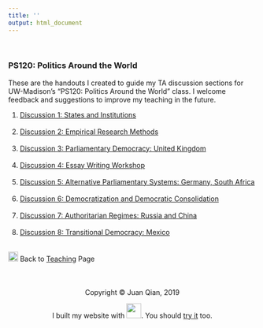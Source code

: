 ```yaml
---
title: ''
output: html_document
---
```

<br>

### PS120: Politics Around the World

These are the handouts I created to guide my TA discussion sections for UW-Madison's "PS120: Politics Around the World" class. I welcome feedback and suggestions to improve my teaching in the future.

1. [Discussion 1: States and Institutions](teaching_files/ps1.pdf)
<br> <br>
2. [Discussion 2: Empirical Research Methods](teaching_files/ps2.pdf)
<br> <br>
3. [Discussion 3: Parliamentary Democracy: United Kingdom](teaching_files/ps3.pdf)
<br> <br>
4. [Discussion 4: Essay Writing Workshop](teaching_files/ps4.pdf)
<br> <br>
5. [Discussion 5: Alternative Parliamentary Systems: Germany, South Africa](teaching_files/ps5.pdf)
<br> <br>
6. [Discussion 6: Democratization and Democratic Consolidation](teaching_files/ps6.pdf)
<br> <br>
7. [Discussion 7: Authoritarian Regimes: Russia and China](teaching_files/ps7.pdf)
<br> <br>
8. [Discussion 8: Transitional Democracy: Mexico](teaching_files/ps8.pdf)
<br> <br>

<img src="images/download.png" width="20"> Back to [Teaching](teaching.html) Page
<br>
<br>
<br>
<br>
<center> Copyright © Juan Qian, 2019
<center>  I built my website with <img src="images/rstudio-logo.png" width="30">. You should [try it](https://rmarkdown.rstudio.com/) too.